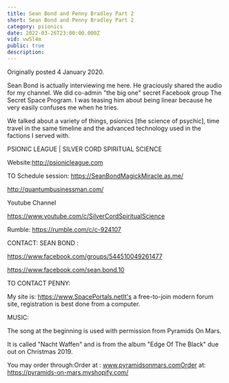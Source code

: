 ```yaml
---
title: Sean Bond and Penny Bradley Part 2
short: Sean Bond and Penny Bradley Part 2
category: psionics
date: 2022-03-26T23:00:00.000Z
vid: vw5l4m
public: true
description:
---
```

Originally posted 4 January 2020.

Sean Bond is actually interviewing me here. He graciously shared the audio for my channel. We did co-admin "the big one" secret Facebook group The Secret Space Program. I was teasing him about being linear because he very easily confuses me when he tries.

We talked about a variety of things, psionics [the science of psychic], time travel in the same timeline and the advanced technology used in the factions I served with.

PSIONIC LEAGUE | SILVER CORD SPIRITUAL SCIENCE

Website:http://psionicleague.com

TO Schedule session: https://SeanBondMagickMiracle.as.me/

http://quantumbusinessman.com/

Youtube Channel

https://www.youtube.com/c/SilverCordSpiritualScience

Rumble: https://rumble.com/c/c-924107

CONTACT: SEAN BOND :

https://www.facebook.com/groups/544510049261477

https://www.facebook.com/sean.bond.10

TO CONTACT PENNY:

My site is: https://www.SpacePortals.netIt's a free-to-join modern forum site, registration is best done from a computer.

MUSIC:

The song at the beginning is used with permission from Pyramids On Mars.

It is called "Nacht Waffen" and is from the album "Edge Of The Black" due out on Christmas 2019.

You may order through:Order at : www.pyramidsonmars.comOrder at: https://pyramids-on-mars.myshopify.com/

